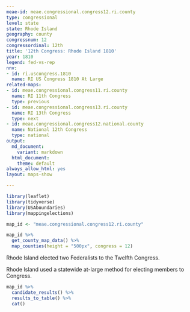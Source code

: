```yaml
---
meae-id: meae.congressional.congress12.ri.county
type: congressional
level: state
state: Rhode Island
geography: county
congressnum: 12
congressordinal: 12th
title: '12th Congress: Rhode Island 1810'
year: 1810
legend: fed-vs-rep
nnv:
- id: ri.uscongress.1810
  name: RI US Congress 1810 At Large
related-maps:
- id: meae.congressional.congress11.ri.county
  name: RI 11th Congress
  type: previous
- id: meae.congressional.congress13.ri.county
  name: RI 13th Congress
  type: next
- id: meae.congressional.congress12.national.county
  name: National 12th Congress
  type: national
output:
  md_document:
    variant: markdown
  html_document:
    theme: default
always_allow_html: yes
layout: maps-show

---
```


```r
library(leaflet)
library(tidyverse)
library(USAboundaries)
library(mappingelections)

map_id <- "meae.congressional.congress12.ri.county"
```

<div class="map">

```r
map_id %>%
  get_county_map_data() %>%
  map_counties(height = "500px", congress = 12)
```

</div>

Rhode Island elected two Federalists to the Twelfth Congress.

Rhode Island used a statewide at-large method for electing members to Congress.

<div class="results-table">

```r
map_id %>%
  candidate_results() %>%
  results_to_table() %>%
  cat()
```

</div>
